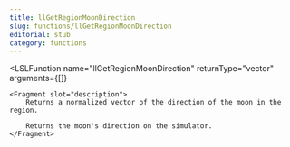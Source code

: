 ```yaml
---
title: llGetRegionMoonDirection
slug: functions/llGetRegionMoonDirection
editorial: stub
category: functions
---
```


<LSLFunction
	name="llGetRegionMoonDirection"
	returnType="vector"
	arguments={[]}
>
	<Fragment slot="description">
		Returns a normalized vector of the direction of the moon in the region.
		
		Returns the moon's direction on the simulator.
	</Fragment>
</LSLFunction>
